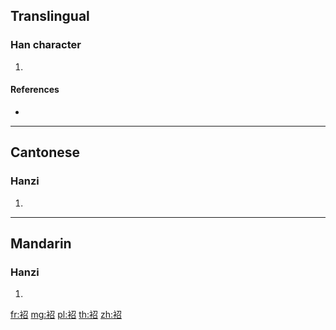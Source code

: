 {{character info/new}}
==Translingual==

===Han character===
{{Han char|rn=145|rad=衣|as=05|sn=11|four=37262|canj=LSHR}}

# {{defn|Han|sort=衣05}}

====References====
* {{Han ref|kx=1114.080|dkj=34182|dj=1579.300|hdz=53085.100|uh=8891|ud=34961|bh=D7B8|bd=55224}}

----

==Cantonese==

===Hanzi===
{{yue-hanzi|jyut=|y=siu6}}

# {{defn|lang=yue|sort=衣05}}

----

==Mandarin==

===Hanzi===
{{cmn-hanzi|pin=[[shào]] ([[shao4]])|wg=shao<sup>4</sup>}}

# {{defn|lang=cmn|sort=衣05}}

[[fr:袑]]
[[mg:袑]]
[[pl:袑]]
[[th:袑]]
[[zh:袑]]